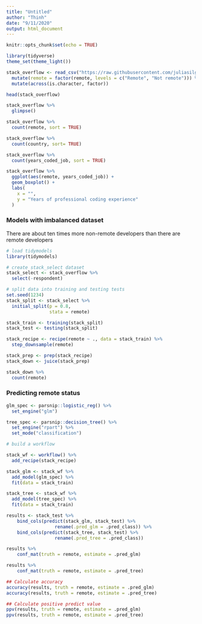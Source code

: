 ```yaml
---
title: "Untitled"
author: "Thinh"
date: "9/11/2020"
output: html_document
---
```


```r
knitr::opts_chunk$set(echo = TRUE)
```

```r
library(tidyverse)
theme_set(theme_light())
```

```r
stack_overflow <- read_csv("https://raw.githubusercontent.com/juliasilge/supervised-ML-case-studies-course/master/data/stack_overflow.csv") %>% 
  mutate(remote = factor(remote, levels = c("Remote", "Not remote"))) %>% 
  mutate(across(is.character, factor))
```

```r
head(stack_overflow)

stack_overflow %>% 
  glimpse()

stack_overflow %>% 
  count(remote, sort = TRUE)

stack_overflow %>% 
  count(country, sort= TRUE)

stack_overflow %>% 
  count(years_coded_job, sort = TRUE)
```


```r
stack_overflow %>% 
  ggplot(aes(remote, years_coded_job)) + 
  geom_boxplot() +
  labs(
    x = "",
    y = "Years of professional coding experience"
  )
```

### Models with imbalanced dataset
There are about ten times more non-remote developers than there are remote developers
```r
# load tidymodels 
library(tidymodels)

# create stack_select dataset 
stack_select <- stack_overflow %>% 
  select(-respondent)

# split data into training and testing tests
set.seed(1234)
stack_split <- stack_select %>% 
  initial_split(p = 0.8, 
                stata = remote)

stack_train <- training(stack_split)
stack_test <- testing(stack_split)

```


```r
stack_recipe <- recipe(remote ~ ., data = stack_train) %>% 
  step_downsample(remote)

stack_prep <- prep(stack_recipe)
stack_down <- juice(stack_prep)

stack_down %>% 
  count(remote)
```

### Predicting remote status

```r
glm_spec <- parsnip::logistic_reg() %>% 
  set_engine("glm")

tree_spec <- parsnip::decision_tree() %>% 
  set_engine("rpart") %>% 
  set_mode("classification")
```

```r
# build a workflow

stack_wf <- workflow() %>% 
  add_recipe(stack_recipe) 

stack_glm <- stack_wf %>% 
  add_model(glm_spec) %>% 
  fit(data = stack_train)

stack_tree <- stack_wf %>% 
  add_model(tree_spec) %>% 
  fit(data = stack_train)
```

```r
results <- stack_test %>%
    bind_cols(predict(stack_glm, stack_test) %>%
                  rename(.pred_glm = .pred_class)) %>%
    bind_cols(predict(stack_tree, stack_test) %>%
                  rename(.pred_tree = .pred_class))

results %>%
    conf_mat(truth = remote, estimate = .pred_glm)

results %>%
    conf_mat(truth = remote, estimate = .pred_tree)

## Calculate accuracy
accuracy(results, truth = remote, estimate = .pred_glm)
accuracy(results, truth = remote, estimate = .pred_tree)

## Calculate positive predict value
ppv(results, truth = remote, estimate = .pred_glm)
ppv(results, truth = remote, estimate = .pred_tree)
```

